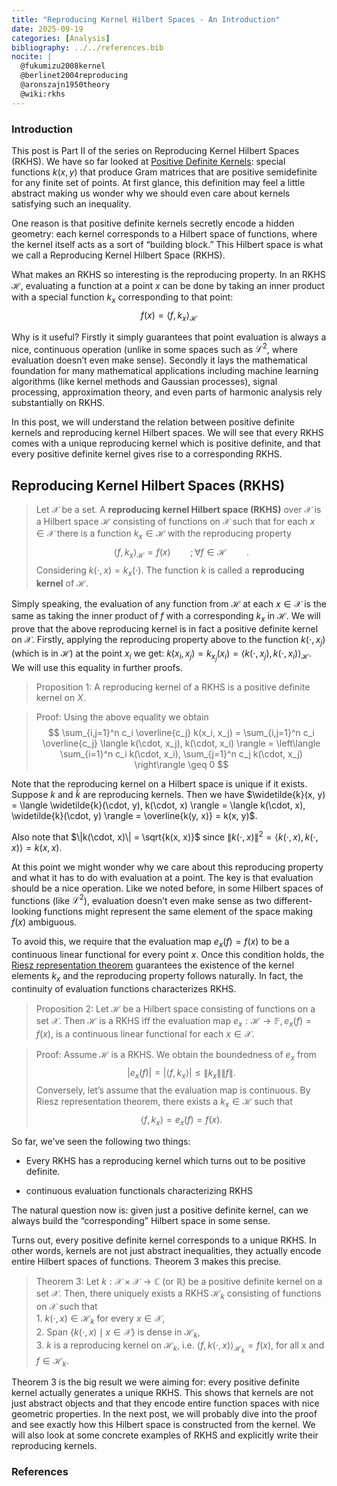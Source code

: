 ```yaml
---
title: "Reproducing Kernel Hilbert Spaces - An Introduction"
date: 2025-09-19
categories: [Analysis]
bibliography: ../../references.bib
nocite: |
  @fukumizu2008kernel
  @berlinet2004reproducing
  @aronszajn1950theory
  @wiki:rkhs
---
```


### Introduction

This post is Part II of the series on Reproducing Kernel Hilbert Spaces (RKHS). We have so far looked at [Positive Definite Kernels](/posts/welcome): special functions $k(x,y)$ that produce Gram matrices that are positive semidefinite for any finite set of points. At first glance, this definition may feel a little abstract making us wonder why we should even care about kernels satisfying such an inequality.

One reason is that positive definite kernels secretly encode a hidden geometry: each kernel corresponds to a Hilbert space of functions, where the kernel itself acts as a sort of “building block.” This Hilbert space is what we call a Reproducing Kernel Hilbert Space (RKHS).

What makes an RKHS so interesting is the reproducing property. In an RKHS $\mathcal{H}$, evaluating a function at a point $x$ can be done by taking an inner product with a special function $k_x$ corresponding to that point: 
$$ f(x) = {\langle f, k_x \rangle}_{\mathcal{H}} $$

Why is it useful? Firstly it simply guarantees that point evaluation is always a nice, continuous operation (unlike in some spaces such as ${\mathcal{L}}^2$, where evaluation doesn’t even make sense). Secondly it lays the mathematical foundation for many mathematical applications including machine learning algorithms (like kernel methods and Gaussian processes), signal processing, approximation theory, and even parts of harmonic analysis rely substantially on RKHS.

In this post, we will understand the relation between positive definite kernels and reproducing kernel Hilbert spaces. We will see that every RKHS comes with a unique reproducing kernel which is positive definite, and that every positive definite kernel gives rise to a corresponding RKHS. 

## Reproducing Kernel Hilbert Spaces (RKHS)

> Let $\mathcal{X}$ be a set. A **reproducing kernel Hilbert space (RKHS)** over $\mathcal{X}$ is a Hilbert space $\mathcal{H}$ consisting of functions on $\mathcal{X}$ such that for each $x \in \mathcal{X}$ there is a function $k_x \in \mathcal{H}$ with the reproducing property
$$
\langle f, k_x \rangle_\mathcal{H} = f(x) \qquad ;\forall f \in \mathcal{H} \qquad .
$$
Considering $k(\cdot, x) = k_x(\cdot)$. The function $k$ is called a **reproducing kernel** of $\mathcal{H}$.

Simply speaking, the evaluation of any function from $\mathcal{H}$ at each $x \in \mathcal{X}$ is the same as taking the inner product of $f$ with a corresponding $k_x$ in $\mathcal{H}$. We will prove that the above reproducing kernel is in fact a positive definite kernel on $\mathcal{X}$. Firstly, applying the reproducing property above to the function $k(\cdot,x_j)$ (which is in $\mathcal{H}$) at the point $x_i$ we get: $k(x_i,x_j) = k_{x_j}(x_i) = {\langle k(\cdot,x_j), k(\cdot,x_i)\rangle}_{\mathcal{H}}$. We will use this equality in further proofs.

> Proposition 1: A reproducing kernel of a RKHS is a positive definite kernel on $X$.

> Proof: Using the above equality we obtain$$
\sum_{i,j=1}^n c_i \overline{c_j} k(x_i, x_j)
= \sum_{i,j=1}^n c_i \overline{c_j} \langle k(\cdot, x_j), k(\cdot, x_i) \rangle
= \left\langle \sum_{i=1}^n c_i k(\cdot, x_i), \sum_{j=1}^n c_j k(\cdot, x_j) \right\rangle
\geq 0
$$


Note that the reproducing kernel on a Hilbert space is unique if it exists. Suppose $k$ and $\tilde{k}$ are reproducing kernels. Then we have
$\widetilde{k}(x, y) = \langle \widetilde{k}(\cdot, y), k(\cdot, x) \rangle = \langle k(\cdot, x), \widetilde{k}(\cdot, y) \rangle = \overline{k(y, x)} = k(x, y)$.

Also note that $\|k(\cdot, x)\| = \sqrt{k(x, x)}$ since $\|k(\cdot, x)\|^2 = \langle k(\cdot, x), k(\cdot, x) \rangle = k(x, x)$.

At this point we might wonder why we care about this reproducing property and what it has to do with evaluation at a point. The key is that evaluation should be a nice operation. Like we noted before, in some Hilbert spaces of functions (like ${\mathcal{L}}^2$), evaluation doesn’t even make sense as two different-looking functions might represent the same element of the space making $f(x)$ ambiguous.

To avoid this, we require that the evaluation map $e_x(f) = f(x)$ to be a continuous linear functional for every point $x$. Once this condition holds, the [Riesz representation theorem](https://en.wikipedia.org/wiki/Riesz_representation_theorem) guarantees the existence of the kernel elements $k_x$ and the reproducing property follows naturally. In fact, the continuity of evaluation functions characterizes RKHS.

> Proposition 2: Let $\mathcal{H}$ be a Hilbert space consisting of functions on a set $\mathcal{X}$. Then $\mathcal{H}$ is a RKHS iff the evaluation map $e_x : \mathcal{H} \rightarrow \mathbb{F}, e_x(f) = f(x)$, is a continuous linear functional for each $x \in \mathcal{X}$.

> Proof: Assume $\mathcal{H}$ is a RKHS. We obtain the boundedness of $e_x$ from
> $$|e_x(f)| = |\langle f, k_x \rangle| \leq \|k_x\| \|f\|.$$
> Conversely, let's assume that the evaluation map is continuous. By Riesz representation theorem, there exists a $k_x \in \mathcal{H}$ such that
> $$\langle f, k_x \rangle = e_x(f) = f(x).$$

So far, we’ve seen the following two things:

- Every RKHS has a reproducing kernel which turns out to be positive definite.

- continuous evaluation functionals characterizing RKHS

The natural question now is: given just a positive definite kernel, can we always build the "corresponding" Hilbert space in some sense.

Turns out, every positive definite kernel corresponds to a unique RKHS. In other words, kernels are not just abstract inequalities, they actually encode entire Hilbert spaces of functions. Theorem 3 makes this precise.

> Theorem 3: Let $k : \mathcal{X} \times \mathcal{X} \to \mathbb{C}$ (or $\mathbb{R}$) be a positive definite kernel on a set $\mathcal{X}$. Then, there uniquely exists a RKHS $\mathcal{H}_k$ consisting of functions on $\mathcal{X}$ such that  
  > 1. $k(\cdot, x) \in \mathcal{H}_k$ for every $x \in \mathcal{X}$,  
  > 2. Span $\{k(\cdot, x) \mid x \in \mathcal{X}\}$ is dense in $\mathcal{H}_k$,  
  > 3. $k$ is a reproducing kernel on $\mathcal{H}_k$, i.e. $\langle f, k(\cdot, x) \rangle_{\mathcal{H}_k} = f(x),$ for all x \in \mathcal{X} and $f \in \mathcal{H}_k.$

Theorem 3 is the big result we were aiming for: every positive definite kernel actually generates a unique RKHS. This shows that kernels are not just abstract objects and that they encode entire function spaces with nice geometric properties. In the next post, we will probably dive into the proof and see exactly how this Hilbert space is constructed from the kernel. We will also look at some concrete examples of RKHS and explicitly write their reproducing kernels.

### References

::: {.comment-section}
<!-- Giscus comments widget -->
<script src="https://giscus.app/client.js"
        data-repo="MostlyMath/MostlyMathematics"
        data-repo-id="R_kgDOPrVY4w"
        data-category="Comments"
        data-category-id="DIC_kwDOPrVY484CvwcT"
        data-mapping="url"
        data-strict="0"
        data-reactions-enabled="1"
        data-emit-metadata="0"
        data-input-position="top"
        data-theme="light"
        data-lang="en"
        crossorigin="anonymous"
        async>
</script>
:::


